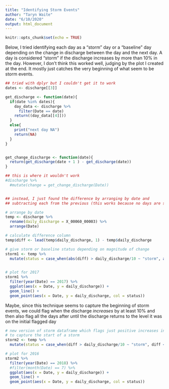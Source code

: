 ```yaml
---
title: "Identifying Storm Events"
author: "Taryn Waite"
date: "6/10/2020"
output: html_document
---
```


```r
knitr::opts_chunk$set(echo = TRUE)
```


Below, I tried identifying each day as a "storm" day or a "baseline" day depending on the change in discharge between the day and the next day. A day is considered "storm" if the discharge increases by more than 10% in the day. However, I don't think this worked well, judging by the plot I created at the end. It mostly just catches the very beginning of what seem to be storm events.

```r

## tried with dplyr but I couldn't get it to work
dates <- discharge[[3]]

get_discharge <- function(date){
  if(date %in% dates){
    day_data <- discharge %>% 
      filter(Date == date)
    return((day_data[[4]]))
  }
  else{
    print("next day NA")
    return(NA)
  }
}


get_change_discharge <- function(date){
  return(get_discharge(date + 1 ) - get_discharge(date)) 
}

## this is where it wouldn't work 
#discharge %>%
  #mutate(change = get_change_discharge(Date))


## instead, I just found the difference by arranging by date and
## subtracting each from the previous (this works because no days are skipped)

# arrange by date
temp <- discharge %>% 
  rename(daily_discharge = X_00060_00003) %>% 
  arrange(Date) 

# calculate difference column
temp$diff <- lead(temp$daily_discharge, 1) - temp$daily_discharge

# give storm or baseline status depending on magnitude of change
storm1 <- temp %>% 
  mutate(status = case_when(abs(diff) > daily_discharge/10 ~ "storm", abs(diff) <= daily_discharge/10 ~"base"))
         

# plot for 2017
storm1 %>% 
  filter(year(Date) == 2017) %>% 
  ggplot(aes(x = Date, y = daily_discharge)) +
  geom_line() +
  geom_point(aes(x = Date, y = daily_discharge, col = status)) 


```

Maybe, since this technique seems to capture the beginning of storm events, we could flag when the discharge *increases* by at least 10% and then also flag all the days after until the discharge returns to the level it was on the initial flagged day

```r
# new version of storm dataframe which flags just positive increases in discharge by over 10%
# to capture the start of a storm
storm2 <- temp %>% 
  mutate(status = case_when(diff > daily_discharge/10 ~ "storm", diff <= daily_discharge/10 ~"base"))

# plot for 2016
storm2 %>% 
  filter(year(Date) == 2018) %>% 
  #filter(month(Date) == 7) %>% 
  ggplot(aes(x = Date, y = daily_discharge)) +
  geom_line() +
  geom_point(aes(x = Date, y = daily_discharge, col = status)) 


```

